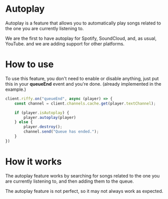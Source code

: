 
# __Autoplay__

Autoplay is a feature that allows you to automatically play songs related to the one you are currently listening to.

<Callout type="info">
We are the first to have autoplay for Spotify, SoundCloud, and, as usual, YouTube. and we are adding support for other platforms.
</Callout>

# __How to use__

To use this feature, you don't need to enable or disable anything, just put this in your **queueEnd** event and you're done. (already implemented in the example.)

```js copy showLineNumbers {7}
client.riffy.on("queueEnd", async (player) => {
    const channel = client.channels.cache.get(player.textChannel);

    if (player.isAutoplay) {
        player.autoplay(player)
    } else {
        player.destroy();
        channel.send("Queue has ended.");
    }
})
```

# __How it works__

The autoplay feature works by searching for songs related to the one you are currently listening to, and then adding them to the queue.

<Callout type="info">
The autoplay feature is not perfect, so it may not always work as expected.
</Callout>